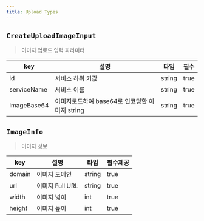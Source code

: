 ```yaml
---
title: Upload Types
---
```



## `CreateUploadImageInput`
> 이미지 업로드 입력 파라미터 

| key | 설명 | 타입 | 필수 |
| -------- | -------- | -------- | -------- | 
| id     | 서비스 하위 키값     | string | true | 
| serviceName | 서비스 이름 | string | true | 
| imageBase64 | 이미지로드하여 base64로 인코딩한 이미지 string | string | true |


## `ImageInfo`
> 이미지 정보

| key | 설명 | 타입 | 필수제공 |
| -------- | -------- | -------- | -------- |
| domain     | 이미지 도메인     | string | true |
| url | 이미지 Full URL | string | true |
| width | 이미지 넓이 | int | true | 
| height | 이미지 높이 | int | true


